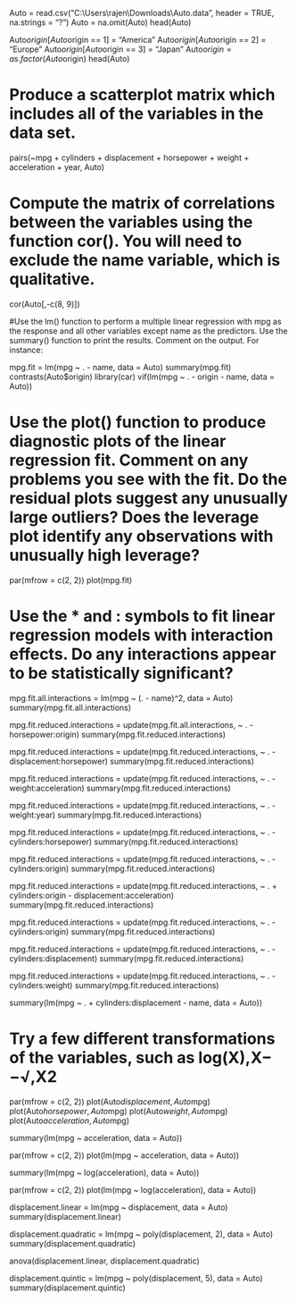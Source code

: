 Auto = read.csv("C:\\Users\\rajen\\Downloads\\Auto.data", header = TRUE, na.strings = "?")
Auto = na.omit(Auto)
head(Auto)

Auto$origin[Auto$origin == 1] = "America"
Auto$origin[Auto$origin == 2] = "Europe"
Auto$origin[Auto$origin == 3] = "Japan"
Auto$origin = as.factor(Auto$origin)
head(Auto)

# Produce a scatterplot matrix which includes all of the variables in the data set.

pairs(~mpg + cylinders + displacement + horsepower + weight + acceleration + year, Auto)

# Compute the matrix of correlations between the variables using the function cor(). You will need to exclude the name variable, which is qualitative.
cor(Auto[,-c(8, 9)])


#Use the lm() function to perform a multiple linear regression with mpg as the response and all other variables except name as the predictors. Use the summary() function to print the results. Comment on the output. For instance:

mpg.fit = lm(mpg ~ . - name, data = Auto)
summary(mpg.fit)
contrasts(Auto$origin)
library(car)
vif(lm(mpg ~ . - origin - name, data = Auto))

# Use the plot() function to produce diagnostic plots of the linear regression fit. Comment on any problems you see with the fit. Do the residual plots suggest any unusually large outliers? Does the leverage plot identify any observations with unusually high leverage?

par(mfrow = c(2, 2))
plot(mpg.fit)

# Use the * and : symbols to fit linear regression models with interaction effects. Do any interactions appear to be statistically significant?

mpg.fit.all.interactions = lm(mpg ~ (. - name)^2, data = Auto)
summary(mpg.fit.all.interactions)

mpg.fit.reduced.interactions = update(mpg.fit.all.interactions, ~ . - horsepower:origin)
summary(mpg.fit.reduced.interactions)

mpg.fit.reduced.interactions = update(mpg.fit.reduced.interactions, ~ . - displacement:horsepower)
summary(mpg.fit.reduced.interactions)

mpg.fit.reduced.interactions = update(mpg.fit.reduced.interactions, ~ . - weight:acceleration)
summary(mpg.fit.reduced.interactions)

mpg.fit.reduced.interactions = update(mpg.fit.reduced.interactions, ~ . - weight:year)
summary(mpg.fit.reduced.interactions)

mpg.fit.reduced.interactions = update(mpg.fit.reduced.interactions, ~ . - cylinders:horsepower)
summary(mpg.fit.reduced.interactions)

mpg.fit.reduced.interactions = update(mpg.fit.reduced.interactions, ~ . - cylinders:origin)
summary(mpg.fit.reduced.interactions)

mpg.fit.reduced.interactions = update(mpg.fit.reduced.interactions, ~ . + cylinders:origin - displacement:acceleration)
summary(mpg.fit.reduced.interactions)

mpg.fit.reduced.interactions = update(mpg.fit.reduced.interactions, ~ . - cylinders:origin)
summary(mpg.fit.reduced.interactions)

mpg.fit.reduced.interactions = update(mpg.fit.reduced.interactions, ~ . - cylinders:displacement)
summary(mpg.fit.reduced.interactions)

mpg.fit.reduced.interactions = update(mpg.fit.reduced.interactions, ~ . - cylinders:weight)
summary(mpg.fit.reduced.interactions)

summary(lm(mpg ~ . + cylinders:displacement - name, data = Auto))

# Try a few different transformations of the variables, such as  log(X),X−−√,X2

par(mfrow = c(2, 2))
plot(Auto$displacement, Auto$mpg)
plot(Auto$horsepower, Auto$mpg)
plot(Auto$weight, Auto$mpg)
plot(Auto$acceleration, Auto$mpg)

summary(lm(mpg ~ acceleration, data = Auto))

par(mfrow = c(2, 2))
plot(lm(mpg ~ acceleration, data = Auto))

summary(lm(mpg ~ log(acceleration), data = Auto))

par(mfrow = c(2, 2))
plot(lm(mpg ~ log(acceleration), data = Auto))

displacement.linear = lm(mpg ~ displacement, data = Auto)
summary(displacement.linear)

displacement.quadratic = lm(mpg ~ poly(displacement, 2), data = Auto)
summary(displacement.quadratic)

anova(displacement.linear, displacement.quadratic)

displacement.quintic = lm(mpg ~ poly(displacement, 5), data = Auto)
summary(displacement.quintic)